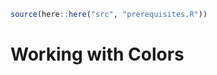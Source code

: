 ```r
source(here::here("src", "prerequisites.R"))
```

# Working with Colors {#working-with-colors}


